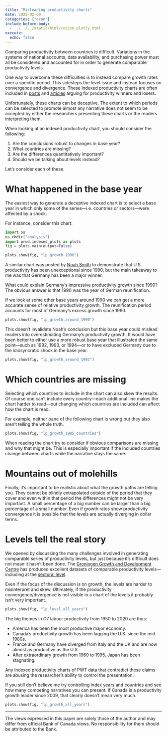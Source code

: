 ```yaml
---
title: "Misleading productivity charts"
date: 2025-02-09
categories: ["econ"]
include-before-body:
  - ../../../static/html/resize_plotly.html
execute:
  echo: false
---
```


Comparing productivity between countries is difficult. Variations in the systems of national accounts, data availability, and purchasing power must all be considered and accounted for in order to generate comparable productivity levels.

One way to overcome these difficulties is to instead compare growth rates over a specific period. This sidesteps the level issue and instead focuses on convergence and divergence. These indexed productivity charts are often included in [posts](https://www.apricitas.io/p/americas-productivity-boom) and [articles](https://www.ecb.europa.eu/press/economic-bulletin/focus/2024/html/ecb.ebbox202406_01~9c8418b554.en.html) arguing for productivity winners and losers.

Unfortunately, these charts can be deceptive. The extent to which periods can be selected to promote almost any narrative does not seem to be accepted by either the researchers presenting these charts or the readers interpreting them.

<div class=mb-0>When looking at an indexed productivity chart, you should consider the following:</div>
1. Are the conclusions robust to changes in base year?
1. What countries are missing?
1. Are the differences quantitatively important?
1. Should we be talking about levels instead?

Let's consider each of these.

# What happened in the base year

The easiest way to generate a deceptive indexed chart is to select a base year in which only some of the series---i.e. countries or sectors---were affected by a shock.

For instance, consider this chart:

```python
import os
os.chdir("analysis")
import prod.indexed_plots as plots
fig = plots.main(output=False)
```

```python
plots.show(fig, "lp_growth_1990")
```

A similar chart was posted by [Noah Smith](https://www.noahpinion.blog/p/patrick-collison-interview-at-least) to demonstrate that U.S. productivity has been unexceptional since 1990, but the main takeaway to me was that Germany has been a major winner. 

What could explain Germany's impressive productivity growth since 1990? The obvious answer is that 1990 was the year of German reunification.

If we look at some other base years around 1990 we can get a more accurate sense of relative productivity growth. The reunification period accounts for most of Germany's excess growth since 1990.

```python
plots.show(fig, "lp_growth_around_1990")
```

This doesn't invalidate Noah's conclusion but this base year could mislead readers into overestimating Germany's productivity growth. It would have been better to either use a more robust base year that illustrated the same point---such as 1992, 1993, or 1994---or to have excluded Germany due to the idiosyncratic shock in the base year.

```python
plots.show(fig, "lp_growth_around_1993")
```

# Which countries are missing

Selecting which countries to include in the chart can also skew the results. Of course one can't include every country---each additional line makes the chart harder to read---but changing which countries are included can affect how the chart is read.

For example, neither pane of the following chart is wrong but they also aren't telling the whole truth.

```python
plots.show(fig, "lp_growth_1985_countries")
```

When reading the chart try to consider if obvious comparisons are missing and why that might be. This is especially important if the included countries change between charts while the narrative stays the same.

# Mountains out of molehills

Finally, it's important to be realistic about what the growth paths are telling you. They cannot be blindly extrapolated outside of the period that they cover and even within that period the differences might not be very important. A small percentage of a big number can be larger than a big percentage of a small number. Even if growth rates show productivity convergence it is possible that the levels are actually diverging in dollar terms.

# Levels tell the real story

We opened by discussing the many challenges involved in generating comparable series of productivity levels, but just because it's difficult does not mean it hasn't been done. The [Groningen Growth and Development Centre](https://www.rug.nl/ggdc/productivity/pwt/?lang=en) has produced excellent datasets of comparable productivity levels---including at the [sectoral level](https://www.rug.nl/ggdc/productivity/pld/releases/pld-2023).

Even if the focus of the discussion is on growth, the levels are harder to misinterpret and skew. Ultimately, if the productivity convergence/divergence is not visible in a chart of the levels it probably isn't very important.

```python
plots.show(fig, "lp_level_all_years")
```

<div class=mb-0>The big themes in G7 labour productivity from 1950 to 2020 are thus:</div>
* America has been the most productive major economy.
* Canada's productivity growth has been lagging the U.S. since the mid 1980s.
* France and Germany have diverged from Italy and the UK and are now almost as productive as the U.S.
* After extraordinary growth from 1960 to 1995, Japan has been stagnating.

Any indexed productivity charts of PWT data that contradict these claims are abusing the researcher's ability to control the presentation.

If you still don't believe me try controlling index years and countries and see how many competing narratives you can present. If Canada is a productivity growth leader since 2009, that clearly doesn't mean very much. 

```python
plots.show(fig, "lp_growth_all_years")
```

---

The views expressed in this paper are solely those of the author and may differ from official Bank of Canada views. No responsibility for them should be attributed to the Bank.
